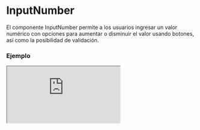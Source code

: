 
# InputNumber

El componente InputNumber permite a los usuarios ingresar un valor numérico con opciones para aumentar o disminuir el valor usando botones, así como la posibilidad de validación.

### Ejemplo

<Iframe src="https://fenextjs-component-storybook.vercel.app/iframe.html?args=&id=component-input-number--index&viewMode=story" />

### Importacion

Para importar el componente InputNumber, se puede hacer desde fenextjs

```tsx copy
import { InputNumber } from "fenextjs";
```

### Parametros

| Parametro | Tipo | Requerido | Default | Descripcion |
| --------- | ---- | --------- | ------- | ----------- |
| value | number \| '' | no | '' | Valor actual del input. Puede ser un número o una cadena vacía. |
| defaultValue | number \| '' | no | '' | Valor inicial del input. |
| onChange | (v: number \| '') =\> void | no | undefined | Función que se ejecuta al cambiar el valor del input. |
| onChangeValidate | (v: number \| '') =\> void | no | undefined | Función que se ejecuta al perder el foco y después de validar el valor. |
| min | number | no | undefined | Valor mínimo permitido para el input. |
| max | number | no | undefined | Valor máximo permitido para el input. |
| useBtnIncreaseDecrease | boolean | no | false | Determina si se deben mostrar los botones de aumento/disminución. |
| disabledScroll | boolean | no | false | Deshabilita el desplazamiento del ratón en el input. |
| className | string | no | '' | Clase CSS para el componente. |

### Storybook

Para ver el storybook del componente lo puede hacer con este [link](https://fenextjs-component-storybook.vercel.app/?path=/story/component-input-number--index)

### Usos

- Uso básico del componente InputNumber

```tsx copy
<InputNumber onChange={(value) => console.log(value)} />
```

- Uso de InputNumber con validación

```tsx copy
<InputNumber onChangeValidate={(value) => console.log('Validated:', value)} />
```

- Uso de InputNumber con límites

```tsx copy
<InputNumber min={0} max={100} onChange={(value) => console.log(value)} />
```

- Uso de InputNumber con botones de aumento/disminución

```tsx copy
<InputNumber useBtnIncreaseDecrease={true} onChange={(value) => console.log(value)} />
```

